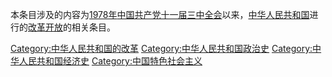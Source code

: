 {{Catnav|頁面分類|各種主題的頁面分類|按國家分類|各國經濟|中国经济}}
{{Catnav|頁面分類|各種主題的頁面分類|按國家分類|各國政治|中国政治}}
{{Catnav|頁面分類|历史|各國歷史|中国历史|中华人民共和国历史}}
{{Catmore}}

本条目涉及的内容为[[1978年|1978年]][[中国共产党十一届三中全会|中国共产党十一届三中全会]]以来，[[中华人民共和国|中华人民共和国]]进行的[[改革开放|改革开放]]的相关条目。

[[Category:中华人民共和国的改革|Category:中华人民共和国的改革]]
[[Category:中华人民共和国政治史|Category:中华人民共和国政治史]]
[[Category:中华人民共和国经济史|Category:中华人民共和国经济史]]
[[Category:中国特色社会主义|Category:中国特色社会主义]]